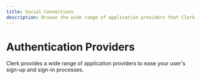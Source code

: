 ---
title: Social Connections
description: Browse the wide range of application providers that Clerk provides to ease your user's sign-up and sign-in processes.
---


# Authentication Providers

Clerk provides a wide range of application providers to ease your user's sign-up and sign-in processes.

<div className="container mx-auto my-4">
  <div className="grid justify-center gap-x-7 grid-cols-1 lg:grid-cols-2">
    <AuthProvidersCards
      title="Facebook"
      description="Add Facebook as an authentication provider for your Clerk app."
      link="#"
      cta="Coming Soon"
      hideArrow={true}
      icon="/images/logos/auth_providers/facebook.svg"
    />
    <AuthProvidersCards
      title="Twitter"
      description="Add Twitter as an authentication provider for your Clerk app."
      link="#"
      cta="Coming Soon"
      hideArrow={true}
      icon="/images/logos/auth_providers/twitter.svg"
    />
    <AuthProvidersCards
      title="TikTok"
      description="Add TikTok as an authentication provider for your Clerk app."
      link="#"
      cta="Coming Soon"
      hideArrow={true}
      icon="/images/logos/auth_providers/tiktok.svg"
    />
    <AuthProvidersCards
      title="Discord"
      description="Add Discord as an authentication provider for your Clerk app."
      link="#"
      cta="Coming Soon"
      hideArrow={true}
      icon="/images/logos/auth_providers/discord.svg"
    />
    <AuthProvidersCards
      title="Twitch"
      description="Add Twitch as an authentication provider for your Clerk app."
      link="#"
      cta="Coming Soon"
      hideArrow={true}
      icon="/images/logos/auth_providers/twitch.svg"
    />
    <AuthProvidersCards
      title="GitHub"
      description="Add GitHub as an authentication provider for your Clerk app."
      link="#"
      cta="Coming Soon"
      hideArrow={true}
      icon="/images/logos/auth_providers/github.svg"
    />
    <AuthProvidersCards
      title="GitLab"
      description="Add GitLab as an authentication provider for your Clerk app."
      link="#"
      cta="Coming Soon"
      hideArrow={true}
      icon="/images/logos/auth_providers/gitlab.svg"
    />
    <AuthProvidersCards
      title="LinkedIn"
      description="Add LinkedIn as an authentication provider for your Clerk app."
      link="#"
      cta="Coming Soon"
      hideArrow={true}
      icon="/images/logos/auth_providers/linkedin.svg"
    />
    <AuthProvidersCards
      title="HubSpot"
      description="Add HubSpot as an authentication provider for your Clerk app."
      link="#"
      cta="Coming Soon"
      hideArrow={true}
      icon="/images/logos/auth_providers/hubspot.svg"
    />
    <AuthProvidersCards
      title="Atlassian"
      description="Add Atlassian as an authentication provider for your Clerk app."
      link="#"
      cta="Coming Soon"
      hideArrow={true}
      icon="/images/logos/auth_providers/atlassian.svg"
    />
    <AuthProvidersCards
      title="Bitbucket"
      description="Add Bitbucket as an authentication provider for your Clerk app."
      link="#"
      cta="Coming Soon"
      hideArrow={true}
      icon="/images/logos/auth_providers/bitbucket.svg"
    />
    <AuthProvidersCards
      title="Dropbox"
      description="Add Dropbox as an authentication provider for your Clerk app."
      link="#"
      cta="Coming Soon"
      hideArrow={true}
      icon="/images/logos/auth_providers/dropbox.svg"
    />
    <AuthProvidersCards
      title="Microsoft"
      description="Add Microsoft as an authentication provider for your Clerk app."
      link="#"
      cta="Coming Soon"
      hideArrow={true}
      icon="/images/logos/auth_providers/microsoft.svg"
    />
    <AuthProvidersCards
      title="Notion"
      description="Add Notion as an authentication provider for your Clerk app."
      link="#"
      cta="Coming Soon"
      hideArrow={true}
      icon="/images/logos/auth_providers/notion.svg"
    />
    <AuthProvidersCards
      title="Apple"
      description="Add Apple as an authentication provider for your Clerk app."
      link="#"
      cta="Coming Soon"
      hideArrow={true}
      icon="/images/logos/auth_providers/apple.svg"
    />
    <AuthProvidersCards
      title="LINE"
      description="Add LINE as an authentication provider for your Clerk app."
      link="#"
      cta="Coming Soon"
      hideArrow={true}
      icon="/images/logos/auth_providers/line.svg"
    />
    <AuthProvidersCards
      title="Coinbase"
      description="Add Coinbase as an authentication provider for your Clerk app."
      link="#"
      cta="Coming Soon"
      hideArrow={true}
      icon="/images/logos/auth_providers/coinbase.svg"
    />
    <AuthProvidersCards
      title="Spotify"
      description="Add Spotify as an authentication provider for your Clerk app."
      link="#"
      cta="Coming Soon"
      hideArrow={true}
      icon="/images/logos/auth_providers/spotify.svg"
    />
    <AuthProvidersCards
      title="Box"
      description="Add Box as an authentication provider for your Clerk app."
      link="#"
      cta="Coming Soon"
      hideArrow={true}
      icon="/images/logos/auth_providers/box.svg"
      iconWidth="40"
    />
    <AuthProvidersCards
      title="Xero"
      description="Add Xero as an authentication provider for your Clerk app."
      link="#"
      cta="Coming Soon"
      hideArrow={true}
      icon="/images/logos/auth_providers/xero.svg"
    />
    <AuthProvidersCards
      title="Slack"
      description="Add Slack as an authentication provider for your Clerk app."
      link="#"
      cta="Coming Soon"
      hideArrow={true}
      icon="/images/logos/auth_providers/slack.svg"
    />
    <AuthProvidersCards
      title="Linear"
      description="Add Linear as an authentication provider for your Clerk app."
      link="#"
      cta="Coming Soon"
      hideArrow={true}
      icon="/images/logos/auth_providers/linear.svg"
    />
  </div>
</div>
